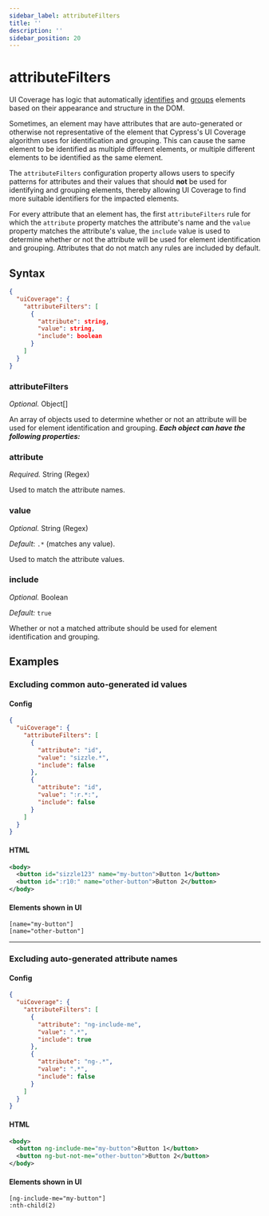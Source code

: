 ```yaml
---
sidebar_label: attributeFilters
title: ''
description: ''
sidebar_position: 20
---
```


# attributeFilters

UI Coverage has logic that automatically [identifies](/ui-coverage/core-concepts/element-identification) and [groups](/ui-coverage/core-concepts/element-grouping) elements based on their appearance and structure in the DOM.

Sometimes, an element may have attributes that are auto-generated or otherwise not representative of the element that Cypress's UI Coverage algorithm uses for identification and grouping. This can cause the same element to be identified as multiple different elements, or multiple different elements to be identified as the same element.

The `attributeFilters` configuration property allows users to specify patterns for attributes and their values that should **not** be used for identifying and grouping elements, thereby allowing UI Coverage to find more suitable identifiers for the impacted elements.

For every attribute that an element has, the first `attributeFilters` rule for which the `attribute` property matches the attribute's name and the `value` property matches the attribute's value, the `include` value is used to determine whether or not the attribute will be used for element identification and grouping. Attributes that do not match any rules are included by default.

## Syntax

```json
{
  "uiCoverage": {
    "attributeFilters": [
      {
        "attribute": string,
        "value": string,
        "include": boolean
      }
    ]
  }
}
```

### attributeFilters

_Optional._ Object\[]

An array of objects used to determine whether or not an attribute will be used for element identification and grouping. _**Each object can have the following properties:**_

### attribute

_Required._ String (Regex)

Used to match the attribute names.

### value

_Optional._ String (Regex)

_Default_: `.*` (matches any value).

Used to match the attribute values.

### include

_Optional._ Boolean

_Default:_ `true`

Whether or not a matched attribute should be used for element identification and grouping.

## Examples

### Excluding common auto-generated id values

#### Config

```json
{
  "uiCoverage": {
    "attributeFilters": [
      {
        "attribute": "id",
        "value": "sizzle.*",
        "include": false
      },
      {
        "attribute": "id",
        "value": ":r.*:",
        "include": false
      }
    ]
  }
}
```

#### HTML

```xml
<body>
  <button id="sizzle123" name="my-button">Button 1</button>
  <button id=":r10:" name="other-button">Button 2</button>
</body>
```

#### Elements shown in UI

```
[name="my-button"]
[name="other-button"]
```

***

### Excluding auto-generated attribute names

#### Config

```json
{
  "uiCoverage": {
    "attributeFilters": [
      {
        "attribute": "ng-include-me",
        "value": ".*",
        "include": true
      },
      {
        "attribute": "ng-.*",
        "value": ".*",
        "include": false
      }
    ]
  }
}
```

#### HTML

```xml
<body>
  <button ng-include-me="my-button">Button 1</button>
  <button ng-but-not-me="other-button">Button 2</button>
</body>
```

#### Elements shown in UI

```
[ng-include-me="my-button"]
:nth-child(2)
```
